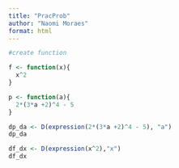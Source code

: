 ```yaml
---
title: "PracProb"
author: "Naomi Moraes"
format: html
---
```


```r
#create function

f <- function(x){
  x^2
}

p <- function(a){
  2*(3*a +2)^4 - 5
}

dp_da <- D(expression(2*(3*a +2)^4 - 5), "a")
dp_da

df_dx <- D(expression(x^2),"x")
df_dx





```

